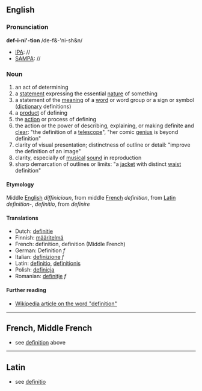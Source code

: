 ==English==
===Pronunciation===

'''def-i-ni'-tion'''     /de-f&-'ni-sh&n/
*[[IPA]]: //
*[[SAMPA]]: //

===Noun===

# an act of determining
# a [[statement]] expressing the essential [[nature]] of something
# a statement of the [[meaning]] of a [[word]] or word group or a sign or symbol ([[dictionary]] definitions)
# a [[product]] of defining
# the [[action]] or process of defining
# the action or the power of describing, explaining, or making definite and [[clear]]: "the definition of a [[telescope]]", "her comic [[genius]] is beyond definition"
# clarity of visual presentation; distinctness of outline or detail: "improve the definition of an image"
# clarity, especially of [[musical]] [[sound]] in reproduction
# sharp demarcation of outlines or limits: "a [[jacket]] with distinct [[waist]] definition"

====Etymology====

Middle [[English]] ''diffinicioun'', from middle [[French]] ''definition'', from [[Latin]] ''definition-'', ''definitio'', from ''definire''

====Translations====

*Dutch: [[definitie]]
*Finnish: [[määritelmä]]
*French: definition, definition (Middle French)
*German: Definition ''f''
*Italian: [[definizione]] ''f''
*Latin: [[definitio]], [[definitionis]]
*Polish: [[definicja]]
*Romanian: [[definiţie]] ''f''

==== Further reading ====

* [[w:definition|Wikipedia article on the word "definition"]]
----

==French, Middle French==

*see [[definition]] above
----
==Latin==

*see [[definitio]]